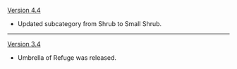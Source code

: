{{Change History/Header}}
[[Version 4.4]]
* Updated subcategory from Shrub to Small Shrub.
----
[[Version 3.4]]
* Umbrella of Refuge was released.